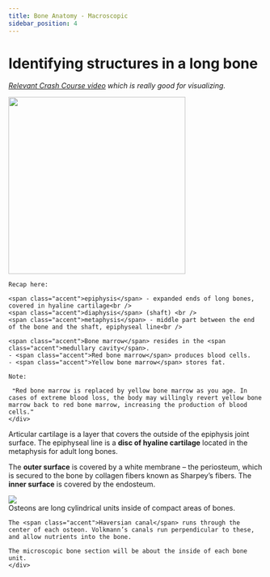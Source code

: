 ```yaml
---
title: Bone Anatomy - Macroscopic
sidebar_position: 4
---
```


# Identifying structures in a long bone

*<a href="https://youtu.be/rDGqkMHPDqE?si=bqlvV3rXlPIbvwTE&t=232">Relevant Crash Course video</a> which is really good for visualizing.*

<div class="doc-flex">
    <img src="https://upload.wikimedia.org/wikipedia/commons/thumb/9/94/Illu_long_bone.jpg/250px-Illu_long_bone.jpg" width="350px" class="doc-image img-margin-right"/>
    <div>

    Recap here: 

    <span class="accent">epiphysis</span> - expanded ends of long bones, covered in hyaline cartilage<br />
    <span class="accent">diaphysis</span> (shaft) <br />
    <span class="accent">metaphysis</span> - middle part between the end of the bone and the shaft, epiphyseal line<br />

    <span class="accent">Bone marrow</span> resides in the <span class="accent">medullary cavity</span>. 
    - <span class="accent">Red bone marrow</span> produces blood cells.
    - <span class="accent">Yellow bone marrow</span> stores fat.

    Note:

     ❝Red bone marrow is replaced by yellow bone marrow as you age. In cases of extreme blood loss, the body may willingly revert yellow bone marrow back to red bone marrow, increasing the production of blood cells.❞ 
    </div>
</div>

<span class="accent">Articular cartilage</span> is a layer that covers the outside of the epiphysis joint surface.
The <span class="accent">epiphyseal line</span> is a **disc of hyaline cartilage** located in the metaphysis for adult long bones.

The **outer surface** is covered by a white membrane – the <span class="accent">periosteum</span>, which is secured to the bone by collagen fibers known as <span class="accent">Sharpey’s fibers</span>. The **inner surface** is covered by the <span class="accent">endosteum.</span>

<div class="doc-flex">
    <img src="https://upload.wikimedia.org/wikipedia/commons/3/34/Illu_compact_spongy_bone.jpg" class="img-margin-right doc-image" />
    <div>
    <span class="accent">Osteons</span> are long cylindrical units inside of compact areas of bones. 

    The <span class="accent">Haversian canal</span> runs through the center of each osteon. Volkmann’s canals run perpendicular to these, and allow nutrients into the bone.

    The microscopic bone section will be about the inside of each bone unit.
    </div>
</div>



